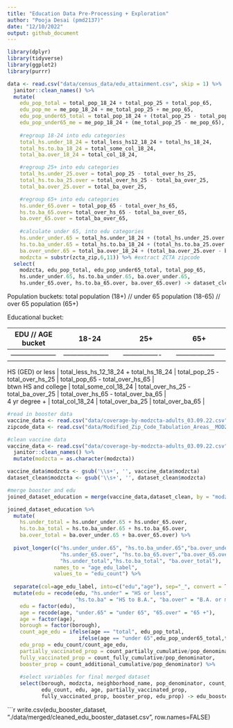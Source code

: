 ```yaml
---
title: "Education Data Pre-Processing + Exploration"
author: "Pooja Desai (pmd2137)"
date: "12/10/2022"
output: github_document
---
```


```r
library(dplyr)
library(tidyverse)
library(ggplot2)
library(purrr)
```

```r
data <- read.csv("data/census_data/edu_attainment.csv", skip = 1) %>%
  janitor::clean_names() %>%
  mutate(
    edu_pop_total = total_pop_18_24 + total_pop_25 + total_pop_65,
    edu_pop_me = me_pop_18_24 + me_total_pop_25 + me_pop_65, 
    edu_pop_under65_total = total_pop_18_24 + (total_pop_25 - total_pop_65),
    edu_pop_under65_me = me_pop_18_24 + (me_total_pop_25 - me_pop_65),
    
    #regroup 18-24 into edu categories
    total_hs.under_18_24 = total_less_hs12_18_24 + total_hs_18_24,
    total_hs.to.ba_18_24 = total_some_col_18_24,
    total_ba.over_18_24 = total_col_18_24,

    #regroup 25+ into edu categories
    total_hs.under_25.over = total_pop_25 - total_over_hs_25,
    total_hs.to.ba_25.over = total_over_hs_25 - total_ba_over_25,
    total_ba.over_25.over = total_ba_over_25,

    #regroup 65+ into edu categories
    hs.under_65.over = total_pop_65 - total_over_hs_65,
    hs.to.ba_65.over= total_over_hs_65 - total_ba_over_65,
    ba.over_65.over = total_ba_over_65,
    
    #calculate under 65, into edu categories
    hs.under_under.65 = total_hs.under_18_24 + (total_hs.under_25.over - hs.under_65.over),
    hs.to.ba_under.65 = total_hs.to.ba_18_24 + (total_hs.to.ba_25.over - hs.to.ba_65.over),
    ba.over_under.65 = total_ba.over_18_24 + (total_ba.over_25.over - ba.over_65.over),
    modzcta = substr(zcta_zip,6,11)) %>% #extract ZCTA zipcode
  select(
    modzcta, edu_pop_total, edu_pop_under65_total, total_pop_65,
    hs.under_under.65, hs.to.ba_under.65, ba.over_under.65,
    hs.under_65.over, hs.to.ba_65.over, ba.over_65.over) -> dataset_clean #export truncated dataset

```

Population buckets: total population (18+) // under 65 population (18-65) // over 65 population (65+)

Educational bucket:

| EDU // AGE bucket   | 18-24            | 25+            | 65+                                 |
|-----------------|--------------------|------------------|------------------|
|--------------------|--------------------|----------------|-----------------|

| HS (GED) or less    | total_less_hs_12_18_24 + total_hs_18_24 | total_pop_25 - total_over_hs_25  | total_pop_65 - total_over_hs_65     |
| btwn HS and college | total_some_col_18_24                    | total_over_hs_25 - total_ba_over_25 | total_over_hs_65 - total_over_ba_65 |
| 4 yr degree +       | total_col_18_24                         | total_over_ba_25                    | total_over_ba_65                    |

```r

#read in booster data
vaccine_data <- read.csv("data/coverage-by-modzcta-adults_03.09.22.csv")
zipcode_data <- read.csv("data/Modified_Zip_Code_Tabulation_Areas__MODZCTA_.csv")

#clean vaccine data
vaccine_data <- read.csv("data/coverage-by-modzcta-adults_03.09.22.csv") %>%
  janitor::clean_names() %>%
  mutate(modzcta = as.character(modzcta))

vaccine_data$modzcta <- gsub('\\s+', '', vaccine_data$modzcta)
dataset_clean$modzcta <- gsub('\\s+', '', dataset_clean$modzcta)
```


```r
#merge booster and edu
joined_dataset_education = merge(vaccine_data,dataset_clean, by = "modzcta", all.x = TRUE)

joined_dataset_education %>%
  mutate(
    hs.under_total = hs.under_under.65 + hs.under_65.over,
    hs.to.ba_total = hs.to.ba_under.65 + hs.to.ba_65.over,
    ba.over_total = ba.over_under.65 + ba.over_65.over) %>%
  
  pivot_longer(c("hs.under_under.65", "hs.to.ba_under.65","ba.over_under.65", 
                 "hs.under_65.over", "hs.to.ba_65.over","ba.over_65.over",
                 "hs.under_total","hs.to.ba_total", "ba.over_total"), 
               names_to = "age_edu_label", 
               values_to = "edu_count") %>%
  
  separate(col=age_edu_label, into=c("edu","age"), sep="_", convert = TRUE) %>%
  mutate(edu = recode(edu, "hs.under" = "HS or less", 
                      "hs.to.ba" = "HS to B.A.", "ba.over" = "B.A. or more"),
    edu = factor(edu),
    age = recode(age, "under.65" = "under 65", "65.over" = "65 +"),
    age = factor(age),
    borough = factor(borough),
    count_age_edu = ifelse(age == "total", edu_pop_total, 
                       ifelse(age == "under 65",edu_pop_under65_total,total_pop_65)),
    edu_prop = edu_count/count_age_edu,
    partially_vaccinated_prop = count_partially_cumulative/pop_denominator,
    fully_vaccinated_prop = count_fully_cumulative/pop_denominator,
    booster_prop = count_additional_cumulative/pop_denominator) %>%
  
    #select variables for final merged dataset
    select(borough, modzcta, neighborhood_name, pop_denominator, count_age_edu,
           edu_count, edu, age, partially_vaccinated_prop,
           fully_vaccinated_prop, booster_prop, edu_prop) -> edu_booster_dataset
```


```r
write.csv(edu_booster_dataset, "./data/merged/cleaned_edu_booster_dataset.csv", row.names=FALSE)